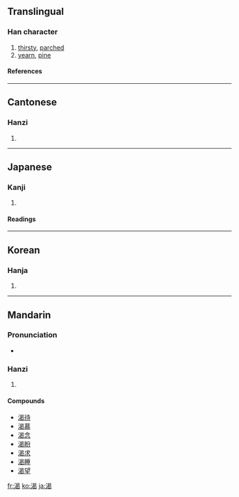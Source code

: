 {{see|渇}}

==Translingual==
===Han character===
{{Han char|rn=85|rad=水|as=09|sn=12|four=3612<sub>7</sub>|canj=水日心女 (EAPV)}}
# [[thirsty]], [[parch]]ed
# [[yearn]], [[pine]]
====References====
{{Han ref|kx=0635.090|dkj=17788|dj=1042.070|hdz=31676.040|uh=6E34|ud=28212|bh=B4F7|bd=46327}}

----
==Cantonese==
===Hanzi===
{{yue-hanzi|jyut=|y=hot3}}
# {{defn|Cantonese}}

----
==Japanese==
===Kanji===
{{ja-kanji|grade=|rs=水09}}
# {{defn|Japanese}} 
====Readings====
{{ja-readings|on=[[かつ]] (katsu)|kun=[[かわく]] (kawaku), [[かわき]] (kawaki)}}

----
==Korean==
===Hanja===
{{ko-hanja|hangeul=[[갈]], [[걸]]|eumhun=|rv=gal, geol|mr=kal, kŏl|y=kal, kel}}
# {{defn|Korean}}

----
==Mandarin==
===Pronunciation===
*{{audio|zh-kě.ogg|audio}}

===Hanzi===
{{cmn-hanzi|pin=[[hé]] ([[he2]]), [[jié]] ([[jie2]]), [[kài]] ([[kai4]]), [[kě]] ([[ke3]])|wg=ho<sup>2</sup>, chieh<sup>2</sup>, k'ai<sup>4</sup>, k'o<sup>3</sup>}}
# {{defn|Mandarin}}

====Compounds====
*[[渴待]]
*[[渴慕]]
*[[渴念]]
*[[渴盼]]
*[[渴求]]
*[[渴睡]]
*[[渴望]]

[[fr:渴]]
[[ko:渴]]
[[ja:渴]]